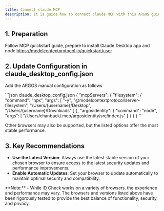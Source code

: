 ```yaml
---
title: Connect claude MCP
description: It is guide how to connect claude MCP with this ARGOS guide.
---
```


## 1. Preparation
Follow MCP quickstart guide, prepare to install Claude Desktop app and node
https://modelcontextprotocol.io/quickstart/user

## 2. Update Configuration in claude_desktop_config.json
Add the ARGOS manual configuration as follows

<CodeGroup>
    ```json claude_desktop_config.json
{
  "mcpServers": {
    "filesystem": {
      "command": "npx",
      "args": [
        "-y",
        "@modelcontextprotocol/server-filesystem",
        "/Users/{username}/Desktop",
        "/Users/{username}/Downloads"
      ]
    },
    "argosidentity": {
      "command": "node",
      "args": [
        "/Users/chanbaek/.mcp/argosidentity/src/index.js"
      ]
    }
  }
}
```
</CodeGroup>


Other browsers may also be supported, but the listed options offer the most stable performance.

## 3. Key Recommendations
- **Use the Latest Version**: Always use the latest stable version of your chosen browser to ensure access to the latest security updates and performance improvements.  
- **Enable Automatic Updates**: Set your browser to update automatically to maintain optimal security and compatibility.

<Info>
**Note:**  
- While ID Check works on a variety of browsers, the experience and performance may vary. The browsers and versions listed above have been rigorously tested to provide the best balance of functionality, security, and privacy.
</Info>
